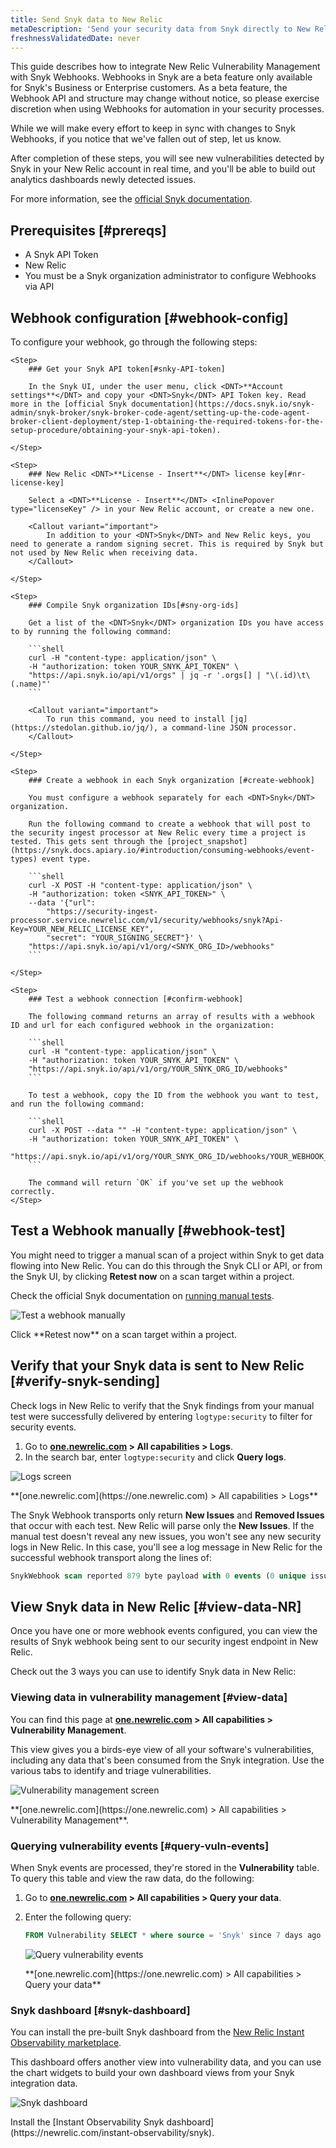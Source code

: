 ```yaml
---
title: Send Snyk data to New Relic
metaDescription: 'Send your security data from Snyk directly to New Relic.'
freshnessValidatedDate: never
---
```








This guide describes how to integrate New Relic Vulnerability Management with <DNT>Snyk</DNT> Webhooks. Webhooks in <DNT>Snyk</DNT> are a beta feature only available for <DNT>Snyk's Business</DNT> or Enterprise customers. As a beta feature, the <DNT>Webhook API</DNT> and structure may change without notice, so please exercise discretion when using Webhooks for automation in your security processes.

While we will make every effort to keep in sync with changes to <DNT>Snyk Webhooks</DNT>, if you notice that we've fallen out of step, let us know. 

After completion of these steps, you will see new vulnerabilities detected by <DNT>Snyk</DNT> in your New Relic account in real time, and you'll be able to build out analytics dashboards newly detected issues.

For more information, see the [official <DNT>Snyk</DNT> documentation](https://snyk.docs.apiary.io/#reference/webhooks).

## Prerequisites [#prereqs]

- A <DNT>Snyk</DNT> API Token
- New Relic <InlinePopover type="licenseKey" />
- You must be a <DNT>Snyk</DNT> organization administrator to configure Webhooks via API

## Webhook configuration [#webhook-config]

To configure your webhook, go through the following steps:

<Steps>

    <Step>
        ### Get your Snyk API token[#snky-API-token]
        
        In the Snyk UI, under the user menu, click <DNT>**Account settings**</DNT> and copy your <DNT>Snyk</DNT> API Token key. Read more in the [official Snyk documentation](https://docs.snyk.io/snyk-admin/snyk-broker/snyk-broker-code-agent/setting-up-the-code-agent-broker-client-deployment/step-1-obtaining-the-required-tokens-for-the-setup-procedure/obtaining-your-snyk-api-token).

    </Step>

    <Step>
        ### New Relic <DNT>**License - Insert**</DNT> license key[#nr-license-key]

        Select a <DNT>**License - Insert**</DNT> <InlinePopover type="licenseKey" /> in your New Relic account, or create a new one.

        <Callout variant="important">
            In addition to your <DNT>Snyk</DNT> and New Relic keys, you need to generate a random signing secret. This is required by Snyk but not used by New Relic when receiving data.
        </Callout>

    </Step>

    <Step>
        ### Compile Snyk organization IDs[#sny-org-ids]

        Get a list of the <DNT>Snyk</DNT> organization IDs you have access to by running the following command:

        ```shell
        curl -H "content-type: application/json" \
        -H "authorization: token YOUR_SNYK_API_TOKEN" \
        "https://api.snyk.io/api/v1/orgs" | jq -r '.orgs[] | "\(.id)\t\(.name)"'
        ```

        <Callout variant="important">
            To run this command, you need to install [jq](https://stedolan.github.io/jq/), a command-line JSON processor.
        </Callout>

    </Step>

    <Step>
        ### Create a webhook in each Snyk organization [#create-webhook]

        You must configure a webhook separately for each <DNT>Snyk</DNT> organization. 
        
        Run the following command to create a webhook that will post to the security ingest processor at New Relic every time a project is tested. This gets sent through the [project_snapshot](https://snyk.docs.apiary.io/#introduction/consuming-webhooks/event-types) event type.
    
        ```shell
        curl -X POST -H "content-type: application/json" \
        -H "authorization: token <SNYK_API_TOKEN>" \
        --data '{"url": 
            "https://security-ingest-processor.service.newrelic.com/v1/security/webhooks/snyk?Api-Key=YOUR_NEW_RELIC_LICENSE_KEY",
            "secret": "YOUR_SIGNING_SECRET"}' \
        "https://api.snyk.io/api/v1/org/<SNYK_ORG_ID>/webhooks"
        ```

    </Step>

    <Step>
        ### Test a webhook connection [#confirm-webhook]

        The following command returns an array of results with a webhook ID and url for each configured webhook in the organization:
        
        ```shell
        curl -H "content-type: application/json" \
        -H "authorization: token YOUR_SNYK_API_TOKEN" \
        "https://api.snyk.io/api/v1/org/YOUR_SNYK_ORG_ID/webhooks"
        ```

        To test a webhook, copy the ID from the webhook you want to test, and run the following command:
        
        ```shell
        curl -X POST --data "" -H "content-type: application/json" \
        -H "authorization: token YOUR_SNYK_API_TOKEN" \
        "https://api.snyk.io/api/v1/org/YOUR_SNYK_ORG_ID/webhooks/YOUR_WEBHOOK_ID/ping"
        ```

        The command will return `OK` if you've set up the webhook correctly.
    </Step>

</Steps>

## Test a Webhook manually [#webhook-test]

You might need to trigger a manual scan of a project within <DNT>Snyk</DNT> to get data flowing into New Relic. You can do this through the <DNT>Snyk</DNT> CLI or API, or from the <DNT>Snyk</DNT> UI, by clicking <DNT>**Retest now**</DNT> on a scan target within a project.

Check the official <DNT>Snyk</DNT> documentation on [running manual tests](https://docs.snyk.io/getting-started/running-tests#run-tests-manually).

<img
  title="Test a webhook manually"
  alt="Test a webhook manually"
  src={vulnerabilitymanagementTestWebhook}
/>

<figcaption>
  Click <DNT>**Retest now**</DNT> on a scan target within a project.
</figcaption>

## Verify that your Snyk data is sent to New Relic [#verify-snyk-sending]

Check logs in New Relic to verify that the <DNT>Snyk</DNT> findings from your manual test were successfully delivered by entering `logtype:security` to filter for security events. 

1. Go to <DNT>**[one.newrelic.com](https://one.newrelic.com) > All capabilities > Logs**</DNT>.
2. In the search bar, enter `logtype:security` and click <DNT>**Query logs**</DNT>.

<img
  title="Logs screen"
  alt="Logs screen"
  src={vulnerabilitymanagementVerifySnykData}
/>

<figcaption>
  <DNT>**[one.newrelic.com](https://one.newrelic.com) > All capabilities > Logs**</DNT>
</figcaption>

The Snyk Webhook transports only return <DNT>**New Issues**</DNT> and <DNT>**Removed Issues**</DNT> that occur with each test. New Relic will parse only the <DNT>**New Issues**</DNT>. If the manual test doesn't reveal any new issues, you won't see any new security logs in New Relic. In this case, you'll see a log message in New Relic for the successful webhook transport along the lines of:

```sql
SnykWebhook scan reported 879 byte payload with 0 events (0 unique issue ids) from '' errors=no
```

## View Snyk data in New Relic [#view-data-NR]

Once you have one or more webhook events configured, you can view the results of <DNT>Snyk</DNT> webhook being sent to our security ingest endpoint in New Relic.

Check out the 3 ways you can use to identify <DNT>Snyk</DNT> data in New Relic:

### Viewing data in vulnerability management [#view-data]

You can find this page at <DNT>**[one.newrelic.com](https://one.newrelic.com) > All capabilities > Vulnerability Management**</DNT>.

This view gives you a birds-eye view of all your software's vulnerabilities, including any data that's been consumed from the <DNT>Snyk</DNT> integration. Use the various tabs to identify and triage vulnerabilities.

<img
  title="Vulnerability management screen"
  alt="Vulnerability management screen"
  src={accountsVmLanding}
/>

<figcaption>
  <DNT>**[one.newrelic.com](https://one.newrelic.com) > All capabilities > Vulnerability Management**</DNT>.
</figcaption>

### Querying vulnerability events [#query-vuln-events]

When <DNT>Snyk</DNT> events are processed, they're stored in the <DNT>**Vulnerability**</DNT> table. To query this table and view the raw data, do the following:

1. Go to <DNT>**[one.newrelic.com](https://one.newrelic.com) > All capabilities > Query your data**</DNT>.
2. Enter the following query:
    ```sql
    FROM Vulnerability SELECT * where source = 'Snyk' since 7 days ago
    ```
    <img
    title="Query vulnerability events"
    alt="Query vulnerability events"
    src={vulnerabilitymanagementQueryVulnEvents}
    />

    <figcaption>
    <DNT>**[one.newrelic.com](https://one.newrelic.com) > All capabilities > Query your data**</DNT>
    </figcaption>

### Snyk dashboard [#snyk-dashboard]

You can install the pre-built <DNT>Snyk</DNT> dashboard from the [New Relic Instant Observability marketplace](https://newrelic.com/instant-observability/snyk).

This dashboard offers another view into vulnerability data, and you can use the chart widgets to build your own dashboard views from your Snyk integration data.

<img
  title="Snyk dashboard"
  alt="Snyk dashboard"
  src={vmSnykDashboard}
/>

<figcaption>
  Install the [Instant Observability Snyk dashboard](https://newrelic.com/instant-observability/snyk).
</figcaption>
